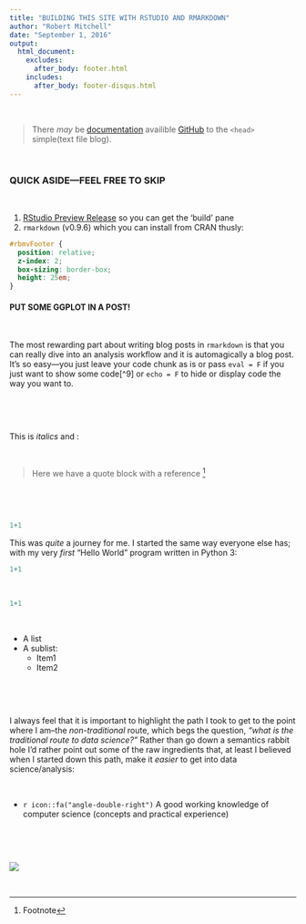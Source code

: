 ```yaml
---
title: "BUILDING THIS SITE WITH RSTUDIO AND RMARKDOWN"
author: "Robert Mitchell"
date: "September 1, 2016"
output: 
  html_document:
    excludes:
      after_body: footer.html
    includes:
      after_body: footer-disqus.html
---
```


<br>

> There _may_ be [documentation](rmarkdown.rstudio.com/rmarkdown_websites.html) availible [GitHub](https://github.com/rstudio/rmarkdown/tree/gh-pages) to the `<head>`  simple(text file <i class="fa fa-long-arrow-right"></i> blog).  

<br>

### QUICK ASIDE---FEEL FREE TO SKIP
<br>

1. [RStudio Preview Release](www.rstudio.com/products/rstudio/download/preview/) so you can get the 'build' pane
2. `rmarkdown` (v0.9.6) which you can install from CRAN thusly:



```css
#rbmvFooter {
  position: relative;
  z-index: 2;
  box-sizing: border-box;
  height: 25em;
}

```

#### PUT SOME GGPLOT IN A POST!

<br>

The most rewarding part about writing blog posts in `rmarkdown` is that you can really dive into an analysis workflow and it is automagically a blog post.  It's so easy---you just leave your code chunk as is or pass `eval = F` if you just want to show some code[^9] or `echo = F` to hide or display code the way you want to.

<br>

<br>

This is _italics_ and :

<br>

> <i class="fa fa-quote-left fa-1x"></i> Here we have a quote block with a reference [^1] <i class="fa fa-quote-right fa-1x"></i>

<br>


<br>

```r
1+1
```

This was _quite_ a journey for me.  I started the same way everyone else
has; with my very _first_ "Hello World" program written in Python 3:


```r
1+1
```

<br>

```r
1+1
```

<br>

* A list
* A sublist:
    - Item1
    - Item2
    
<br>

<br>

I always feel that it is important to highlight the path I took to get to the point where I am--the _non-traditional_ route, which begs the question, _"what is the traditional route to data science?"_ Rather than go down a semantics rabbit hole I'd rather point out some of the raw ingredients that, at least I believed when I started down this path, make it _easier_ to get into data science/analysis:

<br>

<ul>
  <li>`r icon::fa("angle-double-right")` A good working knowledge of computer science (concepts and practical experience)</li>
</ul>

<br>

<br>

![](site_content/img/5kings-1.png)

<br>

[^1]: Footnote 
